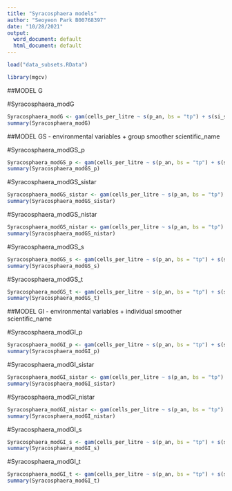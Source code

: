 ```yaml
---
title: "Syracosphaera models"
author: "Seoyeon Park B00768397"
date: "10/28/2021"
output:
  word_document: default
  html_document: default
---
```


```r
load("data_subsets.RData")
```

```r
library(mgcv)
```


##MODEL G

#Syracosphaera_modG

```r
Syracosphaera_modG <- gam(cells_per_litre ~ s(p_an, bs = "tp") + s(si_star, bs = "tp") + s(ni_star, bs = "tp") + s(s_an, bs = "tp") + s(t_an, bs = "tp") + s(scientific_name, bs = "re") + te(longitude, latitude, bs = c("cc","tp")) , data = data.Syracosphaera)
summary(Syracosphaera_modG)
```

##MODEL GS - environmental variables + group smoother scientific_name

#Syracosphaera_modGS_p

```r
Syracosphaera_modGS_p <- gam(cells_per_litre ~ s(p_an, bs = "tp") + s(si_star, bs = "tp") + s(ni_star, bs = "tp") + s(s_an, bs = "tp") + s(t_an, bs = "tp") + s(scientific_name, bs = "re") + te(longitude, latitude, bs = c("cc", "tp")) + s(p_an, scientific_name, bs = "fs") , data = data.Syracosphaera, method = "REML")
summary(Syracosphaera_modGS_p)
```

#Syracosphaera_modGS_sistar

```r
Syracosphaera_modGS_sistar <- gam(cells_per_litre ~ s(p_an, bs = "tp") + s(si_star, bs = "tp") + s(ni_star, bs = "tp") + s(s_an, bs = "tp") + s(t_an, bs = "tp") + s(scientific_name, bs = "re") + te(longitude, latitude, bs = c("cc", "tp")) + s(si_star, scientific_name, bs = "fs"), data = data.Syracosphaera, method = "REML")
summary(Syracosphaera_modGS_sistar)
```

#Syracosphaera_modGS_nistar

```r
Syracosphaera_modGS_nistar <- gam(cells_per_litre ~ s(p_an, bs = "tp") + s(si_star, bs = "tp") + s(ni_star, bs = "tp") + s(s_an, bs = "tp") + s(t_an, bs = "tp") + s(scientific_name, bs = "re") + te(longitude, latitude, bs = c("cc", "tp")) + s(ni_star, scientific_name, bs = "fs"), data = data.Syracosphaera, method = "REML")
summary(Syracosphaera_modGS_nistar)
```

#Syracosphaera_modGS_s

```r
Syracosphaera_modGS_s <- gam(cells_per_litre ~ s(p_an, bs = "tp") + s(si_star, bs = "tp") + s(ni_star, bs = "tp") + s(s_an, bs = "tp") + s(t_an, bs = "tp") + s(scientific_name, bs = "re") + te(longitude, latitude, bs = c("cc", "tp")) + s(s_an, scientific_name, bs = "fs"), data = data.Syracosphaera, method = "REML")
summary(Syracosphaera_modGS_s)
```

#Syracosphaera_modGS_t

```r
Syracosphaera_modGS_t <- gam(cells_per_litre ~ s(p_an, bs = "tp") + s(si_star, bs = "tp") + s(ni_star, bs = "tp") + s(s_an, bs = "tp") + s(t_an, bs = "tp") + s(scientific_name, bs = "re") + te(longitude, latitude, bs = c("cc", "tp")) + s(t_an, scientific_name, bs = "fs"), data = data.Syracosphaera, method = "REML")
summary(Syracosphaera_modGS_t)
```

##MODEL GI - environmental variables + individual smoother scientific_name

#Syracosphaera_modGI_p

```r
Syracosphaera_modGI_p <- gam(cells_per_litre ~ s(p_an, bs = "tp") + s(si_star, bs = "tp") + s(ni_star, bs = "tp") + s(s_an, bs = "tp") + s(t_an, bs = "tp") + s(scientific_name, bs = "re") + te(longitude, latitude, bs = c("cc", "tp")) + s(p_an, by = scientific_name, bs = "fs", m = 1) , data = data.Syracosphaera, method = "REML")
summary(Syracosphaera_modGI_p)
```

#Syracosphaera_modGI_sistar

```r
Syracosphaera_modGI_sistar <- gam(cells_per_litre ~ s(p_an, bs = "tp") + s(si_star, bs = "tp") + s(ni_star, bs = "tp") + s(s_an, bs = "tp") + s(t_an, bs = "tp") + s(scientific_name, bs = "re") + te(longitude, latitude, bs = c("cc", "tp")) + s(si_star, by = scientific_name, bs = "fs", m = 1), data = data.Syracosphaera, method = "REML")
summary(Syracosphaera_modGI_sistar)
```

#Syracosphaera_modGI_nistar

```r
Syracosphaera_modGI_nistar <- gam(cells_per_litre ~ s(p_an, bs = "tp") + s(si_star, bs = "tp") + s(ni_star, bs = "tp") + s(s_an, bs = "tp") + s(t_an, bs = "tp") + s(scientific_name, bs = "re") + te(longitude, latitude, bs = c("cc", "tp")) + s(ni_star, by = scientific_name, bs = "fs",  m = 1), data = data.Syracosphaera, method = "REML")
summary(Syracosphaera_modGI_nistar)
```

#Syracosphaera_modGI_s

```r
Syracosphaera_modGI_s <- gam(cells_per_litre ~ s(p_an, bs = "tp") + s(si_star, bs = "tp") + s(ni_star, bs = "tp") + s(s_an, bs = "tp") + s(t_an, bs = "tp") + s(scientific_name, bs = "re") + te(longitude, latitude, bs = c("cc", "tp")) + s(s_an, by = scientific_name, bs = "fs", m = 1), data = data.Syracosphaera, method = "REML")
summary(Syracosphaera_modGI_s)
```

#Syracosphaera_modGI_t

```r
Syracosphaera_modGI_t <- gam(cells_per_litre ~ s(p_an, bs = "tp") + s(si_star, bs = "tp") + s(ni_star, bs = "tp") + s(s_an, bs = "tp") + s(t_an, bs = "tp") + s(scientific_name, bs = "re") + te(longitude, latitude, bs = c("cc", "tp")) + s(t_an, by = scientific_name, bs = "fs", m = 1), data = data.Syracosphaera, method = "REML")
summary(Syracosphaera_modGI_t)
```